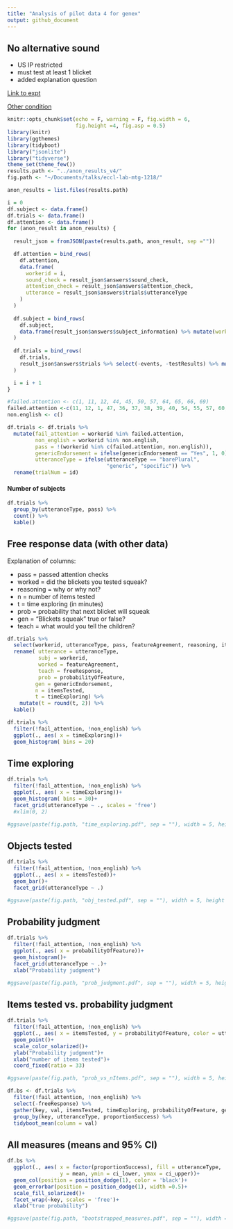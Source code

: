 ```yaml
---
title: "Analysis of pilot data 4 for genex"
output: github_document
---
```


## No alternative sound

- US IP restricted
- must test at least 1 blicket
- added explanation question


[Link to expt](https://www.mit.edu/~karengu/category-experiment2/category-experiment/template/template.html)

[Other condition](https://www.mit.edu/~karengu/category-experiment/template/template.html)



```r
knitr::opts_chunk$set(echo = F, warning = F, fig.width = 6,
                      fig.height =4, fig.asp = 0.5)
library(knitr)
library(ggthemes)
library(tidyboot)
library("jsonlite")
library("tidyverse")
theme_set(theme_few())
results.path <- "../anon_results_v4/"
fig.path <- "~/Documents/talks/eccl-lab-mtg-1218/"
```

```r

anon_results = list.files(results.path)

i = 0
df.subject <- data.frame()
df.trials <- data.frame()
df.attention <- data.frame()
for (anon_result in anon_results) {
  
  result_json = fromJSON(paste(results.path, anon_result, sep =""))

  df.attention = bind_rows(
    df.attention, 
    data.frame(
      workerid = i,
      sound_check = result_json$answers$sound_check,
      attention_check = result_json$answers$attention_check,
      utterance = result_json$answers$trials$utteranceType
    )
  )
  
  df.subject = bind_rows(
    df.subject, 
    data.frame(result_json$answers$subject_information) %>% mutate(workerid = i)
  )
  
  df.trials = bind_rows(
    df.trials, 
    result_json$answers$trials %>% select(-events, -testResults) %>% mutate(workerid = i)
  )

  i = i + 1
}
```


```r
#failed.attention <- c(1, 11, 12, 44, 45, 50, 57, 64, 65, 66, 69)
failed.attention <-c(11, 12, 1, 47, 36, 37, 38, 39, 40, 54, 55, 57, 60, 77, 84, 85, 86, 89)
non.english <- c()
```



```r
df.trials <- df.trials %>%
  mutate(fail_attention = workerid %in% failed.attention,
         non_english = workerid %in% non.english,
         pass = !(workerid %in% c(failed.attention, non.english)),
         genericEndorsement = ifelse(genericEndorsement == "Yes", 1, 0),
         utteranceType = ifelse(utteranceType == "barePlural", 
                                "generic", "specific")) %>%
  rename(trialNum = id)
```


#### Number of subjects

```r
df.trials %>%
  group_by(utteranceType, pass) %>%
  count() %>%
  kable()
```




## Free response data (with other data)

Explanation of columns:

- pass = passed attention checks
- worked = did the blickets you tested squeak?
- reasoning = why or why not?
- n = number of items tested
- t = time exploring (in minutes)
- prob = probability that next blicket will squeak
- gen = "Blickets squeak" true or false?
- teach = what would you tell the children?

```r
df.trials %>%
  select(workerid, utteranceType, pass, featureAgreement, reasoning, itemsTested, timeExploring,  probabilityOfFeature, genericEndorsement, freeResponse) %>%
  rename( utterance = utteranceType,
          subj = workerid,
          worked = featureAgreement,
          teach = freeResponse,
          prob = probabilityOfFeature,
         gen = genericEndorsement,
         n = itemsTested, 
         t = timeExploring) %>%
    mutate(t = round(t, 2)) %>%
  kable()
```


```r
df.trials %>%
  filter(!fail_attention, !non_english) %>%
  ggplot(., aes( x = timeExploring))+
  geom_histogram( bins = 20)
```

## Time exploring

```r
df.trials %>%
  filter(!fail_attention, !non_english) %>%
  ggplot(., aes( x = timeExploring))+
  geom_histogram( bins = 30)+
  facet_grid(utteranceType ~ ., scales = 'free')
  #xlim(0, 2)

#ggsave(paste(fig.path, "time_exploring.pdf", sep = ""), width = 5, height = 3.5)

```

## Objects tested

```r
df.trials %>%
  filter(!fail_attention, !non_english) %>%
  ggplot(., aes( x = itemsTested))+
  geom_bar()+
  facet_grid(utteranceType ~ .)

#ggsave(paste(fig.path, "obj_tested.pdf", sep = ""), width = 5, height = 3.5)
```

## Probability judgment

```r
df.trials %>%
  filter(!fail_attention, !non_english) %>%
  ggplot(., aes( x = probabilityOfFeature))+
  geom_histogram()+
  facet_grid(utteranceType ~ .)+
  xlab("Probability judgment")

#ggsave(paste(fig.path, "prob_judgment.pdf", sep = ""), width = 5, height = 3.5)
```

## Items tested vs. probability judgment

```r
df.trials %>%
  filter(!fail_attention, !non_english) %>%
  ggplot(., aes( x = itemsTested, y = probabilityOfFeature, color = utteranceType))+
  geom_point()+
  scale_color_solarized()+
  ylab("Probability judgment")+
  xlab("number of items tested")+
  coord_fixed(ratio = 33)

#ggsave(paste(fig.path, "prob_vs_nItems.pdf", sep = ""), width = 5, height = 4)
```

```r
df.bs <- df.trials %>%
  filter(!fail_attention, !non_english) %>%
  select(-freeResponse) %>%
  gather(key, val, itemsTested, timeExploring, probabilityOfFeature, genericEndorsement) %>%
  group_by(key, utteranceType, proportionSuccess) %>%
  tidyboot_mean(column = val)
```

## All measures (means and 95% CI)

```r
df.bs %>% 
  ggplot(., aes( x = factor(proportionSuccess), fill = utteranceType,
                 y = mean, ymin = ci_lower, ymax = ci_upper))+
  geom_col(position = position_dodge(1), color = 'black')+
  geom_errorbar(position = position_dodge(1), width =0.5)+
  scale_fill_solarized()+
  facet_wrap(~key, scales = 'free')+
  xlab("true probability")

#ggsave(paste(fig.path, "bootstrapped_measures.pdf", sep = ""), width = 6, height = 4)
```
